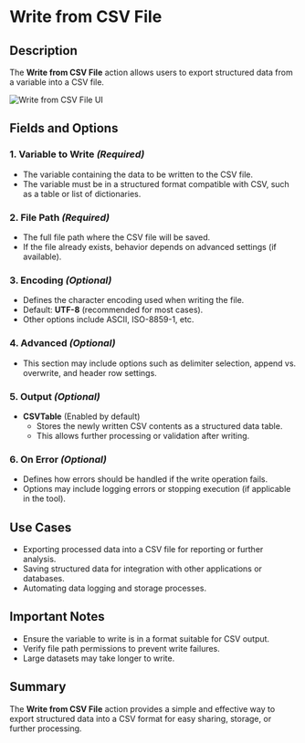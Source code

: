 # Write from CSV File

## Description

The **Write from CSV File** action allows users to export structured data from a variable into a CSV file.

![Write from CSV File UI](../../assets/file/write-from-csv-file.png)

## Fields and Options  

### 1. **Variable to Write** *(Required)* 

- The variable containing the data to be written to the CSV file.  
- The variable must be in a structured format compatible with CSV, such as a table or list of dictionaries.  

### 2. **File Path** *(Required)* 

- The full file path where the CSV file will be saved.  
- If the file already exists, behavior depends on advanced settings (if available).  

### 3. **Encoding** *(Optional)* 

- Defines the character encoding used when writing the file.  
- Default: **UTF-8** (recommended for most cases).  
- Other options include ASCII, ISO-8859-1, etc.  

### 4. **Advanced** *(Optional)*

- This section may include options such as delimiter selection, append vs. overwrite, and header row settings.  

### 5. **Output** *(Optional)*

- **CSVTable** (Enabled by default)  
  - Stores the newly written CSV contents as a structured data table.  
  - This allows further processing or validation after writing.  

### 6. **On Error** *(Optional)*

- Defines how errors should be handled if the write operation fails.  
- Options may include logging errors or stopping execution (if applicable in the tool).  

## Use Cases

- Exporting processed data into a CSV file for reporting or further analysis.  
- Saving structured data for integration with other applications or databases.  
- Automating data logging and storage processes.  

## Important Notes

- Ensure the variable to write is in a format suitable for CSV output.  
- Verify file path permissions to prevent write failures.  
- Large datasets may take longer to write.  

## Summary

The **Write from CSV File** action provides a simple and effective way to export structured data into a CSV format for easy sharing, storage, or further processing.